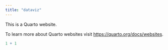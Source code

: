 ```yaml
---
title: "dataviz"
---
```


This is a Quarto website.

To learn more about Quarto websites visit <https://quarto.org/docs/websites>.

```r
1 + 1
```
